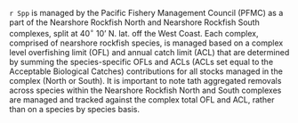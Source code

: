 
`r Spp` is managed by the Pacific Fishery Management Council (PFMC) as a part of the Nearshore Rockfish North and Nearshore Rockfish South complexes, split at 40$^\circ$ 10' N. lat. off the West Coast. Each complex, comprised of nearshore rockfish species, is managed based on a complex level overfishing limit (OFL) and annual catch limit (ACL) that are determined by summing the species-specific OFLs and ACLs (ACLs set equal to the Acceptable Biological Catches) contributions for all stocks managed in the complex (North or South).  It is important to note tath aggregated removals across species within the Nearshore Rockfish North and South complexes are managed and tracked against the complex total OFL and ACL, rather than on a species by species basis. 

